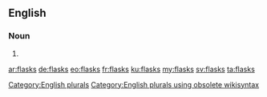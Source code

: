==English==

===Noun===
{{head|en}}

# {{plural of|flask}}

[[Category:English plurals]][[Category:English plurals using obsolete wikisyntax]]

[[ar:flasks]]
[[de:flasks]]
[[eo:flasks]]
[[fr:flasks]]
[[ku:flasks]]
[[my:flasks]]
[[sv:flasks]]
[[ta:flasks]]